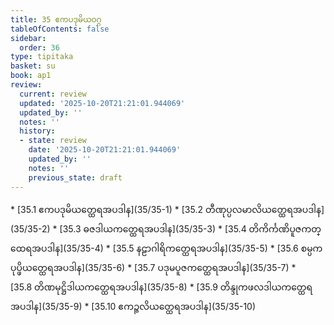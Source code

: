 ```yaml
---
title: 35 ဧကပဒုမိယဝဂ္ဂ
tableOfContents: false
sidebar:
  order: 36
type: tipitaka
basket: su
book: ap1
review:
  current: review
  updated: '2025-10-20T21:21:01.944069'
  updated_by: ''
  notes: ''
  history:
  - state: review
    date: '2025-10-20T21:21:01.944069'
    updated_by: ''
    notes: ''
    previous_state: draft
---
```



<DynamicBreadcrumb />


<ReviewStatus review={frontmatter.review} showDetails={true} />

<HypothesisAnnotation frontmatter={frontmatter} />



<TableOfContents book="ap1" section="35">
* [35.1 ဧကပဒုမိယတ္ထေရအပဒါန](35/35-1)
* [35.2 တီဏုပ္ပလမာလိယတ္ထေရအပဒါန](35/35-2)
* [35.3 ဓဇဒါယကတ္ထေရအပဒါန](35/35-3)
* [35.4 တိကိင်္ကဏိပူဇကတ္ထေရအပဒါန](35/35-4)
* [35.5 နဠာဂါရိကတ္ထေရအပဒါန](35/35-5)
* [35.6 စမ္ပကပုပ္ဖိယတ္ထေရအပဒါန](35/35-6)
* [35.7 ပဒုမပူဇကတ္ထေရအပဒါန](35/35-7)
* [35.8 တိဏမုဋ္ဌိဒါယကတ္ထေရအပဒါန](35/35-8)
* [35.9 တိန္ဒုကဖလဒါယကတ္ထေရအပဒါန](35/35-9)
* [35.10 ဧကဉ္ဇလိယတ္ထေရအပဒါန](35/35-10)
</TableOfContents>